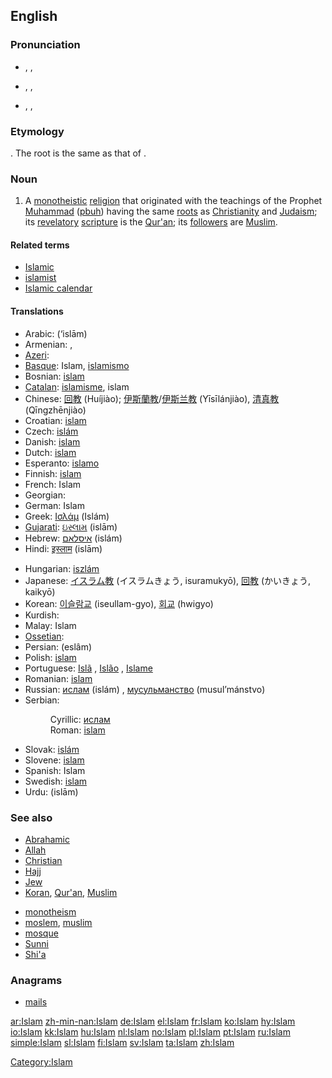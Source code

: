 ==English==

===Pronunciation===
* {{enPR|ĭs-läm'}}, {{IPA|/ɪsˈlɑːm/}}, {{SAMPA|/Is"lA:m/}}
* {{enPR|ĭz-läm'}}, {{IPA|/ɪzˈlɑːm/}}, {{SAMPA|/Iz"lA:m/}}
* {{enPR|ĭz'lăm}}, {{IPA|/ˈɪzlæm/}}, {{SAMPA|/"Izl{m/}}

===Etymology===
{{etyl|ar}} {{term|اسلام|إسْلام|sc=Arab|tr=‘islām|submission (to the will of God)|lang=ar}}. The root is the same as that of {{term|سلام|سَلام|sc=Arab|tr=salām||peace|lang=ar}}.

===Noun===
{{en-noun|-}}
{{wikipedia}}

# A [[monotheistic]] [[religion]] that originated with the teachings of the Prophet [[Muhammad]] ([[pbuh]]) having the same [[root]]s as [[Christianity]] and [[Judaism]]; its [[revelatory]] [[scripture]] is the [[Qur'an]]; its [[follower]]s are [[Muslim]].

====Related terms====
* [[Islamic]]
* [[islamist]]
* [[Islamic calendar]]

====Translations====
{{trans-top|religion}}
* Arabic: {{Arab|[[إسلام]]}} (‘islām)
* Armenian: {{t|hy|իսլամ|sc=Armn|tr=islam}}, {{t|hy|մահմեդականություն|sc=Armn|tr=mahmedakanut'yun}}
* [[Azeri]]: {{t|az|islam}}
* [[Basque]]: Islam, [[islamismo]]
* Bosnian: [[islam#Bosnian|islam]] {{m}}
* [[Catalan]]: [[islamisme]], islam
* Chinese: [[回教]] (Huíjiào); [[伊斯蘭教]]/[[伊斯兰教]] (Yīsīlánjiào), [[清真教]] (Qīngzhēnjiào)
* Croatian: [[islam#Croatian|islam]] {{m}}
* Czech: [[islám]] {{m}}
* Danish: [[islam]]
* Dutch: [[islam]] {{m}}
* Esperanto: [[islamo]]
* Finnish: [[islam]]
* French: Islam {{m}}
* Georgian: {{t|ka|ისლამი|tr=islami}}
* German: Islam {{m}}
* Greek: [[Ισλάμ]] (Islám) {{n}}
* [[Gujarati]]: [[ઇસ્લામ]] (islām)
* Hebrew: [[איסלאם]] (islám)
* Hindi: [[इस्लाम]] (islām)
{{trans-mid}}
* Hungarian: [[iszlám]]
* Japanese: [[イスラム教]] (イスラムきょう, isuramukyō), [[回教]] (かいきょう, kaikyō)
* Korean: [[이슬람교]] (iseullam-gyo), [[회교]] (hwigyo)
* Kurdish: {{KUchar|[[ئیسلام]]}}
* Malay: Islam
* [[Ossetian]]: {{t|os|пысылмон дин|tr=pysylmon din}}
* Persian: {{fa-Arab|[[اسلام]]}} (eslâm)
* Polish: [[islam]]
* Portuguese: [[Islã]] {{m}}, [[Islão]] {{m}}, [[Islame]] {{m}}
* Romanian: [[islam]]
* Russian: [[ислам]] (islám) {{m}}, [[мусульманство]] (musul’mánstvo) {{n}}
* Serbian:
*: Cyrillic: [[ислам#Serbian|ислам]] {{m}}
*: Roman: [[islam#Serbian|islam]] {{m}}
* Slovak: [[islám]] {{m}}
* Slovene: [[islam]] {{m}}
* Spanish: Islam {{m}}
* Swedish: [[islam]]
* Urdu: {{ur-Arab|[[اسلام]]}} (islām)
{{trans-bottom}}

===See also===
{{top2}}
* [[Abrahamic]]
* [[Allah]]
* [[Christian]]
* [[Hajj]]
* [[Jew]]
* [[Koran]], [[Qur'an]], [[Muslim]]
{{mid2}}
* [[monotheism]]
* [[moslem]], [[muslim]]
* [[mosque]]
* [[Sunni]]
* [[Shi'a]]
{{bottom2}}

===Anagrams===
* [[mails]]

[[Category:Islam]]

[[ar:Islam]]
[[zh-min-nan:Islam]]
[[de:Islam]]
[[el:Islam]]
[[fr:Islam]]
[[ko:Islam]]
[[hy:Islam]]
[[io:Islam]]
[[kk:Islam]]
[[hu:Islam]]
[[nl:Islam]]
[[no:Islam]]
[[pl:Islam]]
[[pt:Islam]]
[[ru:Islam]]
[[simple:Islam]]
[[sl:Islam]]
[[fi:Islam]]
[[sv:Islam]]
[[ta:Islam]]
[[zh:Islam]]